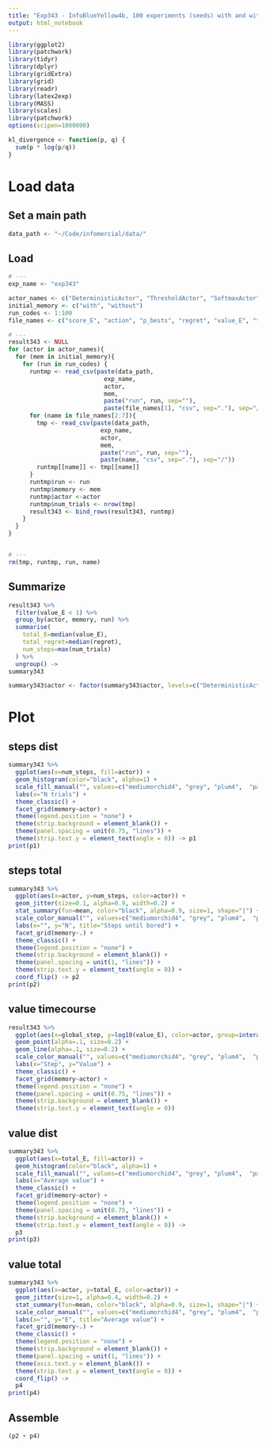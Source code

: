 ```yaml
---
title: "Exp343 - InfoBlueYellow4b, 100 experiments (seeds) with and without initial values in M."
output: html_notebook
---
```


```r
library(ggplot2)
library(patchwork)
library(tidyr)
library(dplyr)
library(gridExtra)
library(grid)
library(readr)
library(latex2exp)
library(MASS) 
library(scales)
library(patchwork)
options(scipen=1000000)

kl_divergence <- function(p, q) {
  sum(p * log(p/q))
}
```

# Load data
## Set a main path
```r
data_path <- "~/Code/infomercial/data/"
```

## Load
```r
# ---
exp_name <- "exp343"

actor_names <- c("DeterministicActor", "ThresholdActor", "SoftmaxActor", "RandomActor")
initial_memory <- c("with", "without")
run_codes <- 1:100
file_names <- c("score_E", "action", "p_bests", "regret", "value_E", "ties", "state")

# ---
result343 <- NULL
for (actor in actor_names){
  for (mem in initial_memory){
    for (run in run_codes) {
      runtmp <- read_csv(paste(data_path, 
                           exp_name, 
                           actor,
                           mem,
                           paste("run", run, sep=""), 
                           paste(file_names[1], "csv", sep="."), sep="/"))    
      for (name in file_names[2:7]){
        tmp <- read_csv(paste(data_path, 
                          exp_name, 
                          actor,
                          mem,
                          paste("run", run, sep=""), 
                          paste(name, "csv", sep="."), sep="/"))  
        runtmp[[name]] <- tmp[[name]]
      }
      runtmp$run <- run
      runtmp$memory <- mem
      runtmp$actor <-actor
      runtmp$num_trials <- nrow(tmp)
      result343 <- bind_rows(result343, runtmp)  
    }
  }
}


# ---
rm(tmp, runtmp, run, name)
```

## Summarize
```r
result343 %>% 
  filter(value_E < 1) %>% 
  group_by(actor, memory, run) %>% 
  summarise(
    total_E=median(value_E),
    total_regret=median(regret),
    num_steps=max(num_trials)
  ) %>% 
  ungroup() ->
summary343

summary343$actor <- factor(summary343$actor, levels=c("DeterministicActor", "ThresholdActor", "SoftmaxActor", "RandomActor"))
```

# Plot
## steps dist
```r
summary343 %>% 
  ggplot(aes(x=num_steps, fill=actor)) +
  geom_histogram(color="black", alpha=1) +
  scale_fill_manual("", values=c("mediumorchid4", "grey", "plum4",  "paleturquoise4")) +
  labs(x="N trials") +
  theme_classic() +
  facet_grid(memory~actor) +
  theme(legend.position = "none") + 
  theme(strip.background = element_blank()) +
  theme(panel.spacing = unit(0.75, "lines")) +
  theme(strip.text.y = element_text(angle = 0)) -> p1
print(p1)
```
## steps total
```r
summary343 %>% 
  ggplot(aes(x=actor, y=num_steps, color=actor)) +
  geom_jitter(size=0.1, alpha=0.9, width=0.2) +
  stat_summary(fun=mean, color="black", alpha=0.9, size=1, shape="|") +
  scale_color_manual("", values=c("mediumorchid4", "grey", "plum4",  "paleturquoise4")) +
  labs(x="", y="N", title="Steps until bored") +
  facet_grid(memory~.) +
  theme_classic() +
  theme(legend.position = "none") + 
  theme(strip.background = element_blank()) +
  theme(panel.spacing = unit(1, "lines")) +
  theme(strip.text.y = element_text(angle = 0)) +
  coord_flip() -> p2
print(p2)
```

## value timecourse
```r
result343 %>% 
  ggplot(aes(x=global_step, y=log10(value_E), color=actor, group=interaction(run,actor))) +
  geom_point(alpha=.1, size=0.2) +
  geom_line(alpha=.1, size=0.2) +
  scale_color_manual("", values=c("mediumorchid4", "grey", "plum4",  "paleturquoise4")) +
  labs(x="Step", y="Value") +
  theme_classic() +
  facet_grid(memory~actor) +
  theme(legend.position = "none") + 
  theme(panel.spacing = unit(0.75, "lines")) +
  theme(strip.background = element_blank()) +
  theme(strip.text.y = element_text(angle = 0)) 
```

## value dist
```r
summary343 %>% 
  ggplot(aes(x=total_E, fill=actor)) +
  geom_histogram(color="black", alpha=1) +
  scale_fill_manual("", values=c("mediumorchid4", "grey", "plum4",  "paleturquoise4")) +
  labs(x="Average value") +
  theme_classic() +
  facet_grid(memory~actor) +
  theme(legend.position = "none") + 
  theme(panel.spacing = unit(0.75, "lines")) +
  theme(strip.background = element_blank()) +
  theme(strip.text.y = element_text(angle = 0)) ->
  p3
print(p3)
```

## value total
```r
summary343 %>% 
  ggplot(aes(x=actor, y=total_E, color=actor)) +
  geom_jitter(size=1, alpha=0.4, width=0.2) +
  stat_summary(fun=mean, color="black", alpha=0.9, size=1, shape="|") +
  scale_color_manual("", values=c("mediumorchid4", "grey", "plum4",  "paleturquoise4")) +
  labs(x="", y="E", title="Average value") +
  facet_grid(memory~.) +
  theme_classic() +
  theme(legend.position = "none") + 
  theme(strip.background = element_blank()) +
  theme(panel.spacing = unit(1, "lines")) +
  theme(axis.text.y = element_blank()) +
  theme(strip.text.y = element_text(angle = 0)) +
  coord_flip() ->
  p4
print(p4)
```


## Assemble
```r
(p2 + p4)
```